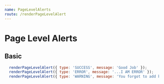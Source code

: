 ```yaml
---
name: PageLevelAlerts
route: /renderPageLevelAlert
---
```


# Page Level Alerts


## Basic
<AlertsContainer />

```jsx
  renderPageLevelAlert({ type: 'SUCCESS', message: 'Good Job' });
  renderPageLevelAlert({ type: 'ERROR', message: '...I AM ERROR' });
  renderPageLevelAlert({ type: 'WARNING', message: 'You forgot to add keys didnt you ' });
```